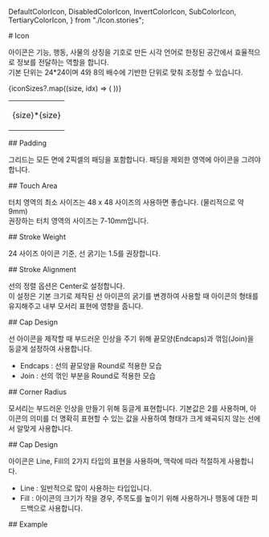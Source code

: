   DefaultColorIcon,
  DisabledColorIcon,
  InvertColorIcon,
  SubColorIcon,
  TertiaryColorIcon,
} from "./Icon.stories";


<Meta title="Design System/2_Atom/Icon" />

<div style={{display:"grid", gap:"24px"}}>

<div>
# Icon

아이콘은 기능, 행동, 사물의 상징을 기호로 만든 시각 언어로 한정된 공간에서 효율적으로 정보를 전달하는 역할을 합니다.<br/>
기본 단위는 24\*24이며 4와 8의 배수에 기반한 단위로 맞춰 조정할 수 있습니다.

<table id="guide" >
  <tbody>
    <tr style={{ border:"0" }}>
      {iconSizes?.map((size, idx) => (
        <td key={idx} style={{ verticalAlign: "bottom", border:"0" }}>
        <div style={{display:"grid", gap:"8px", alignItems:"center", justifyItems: "center"}}>
          <div style={{ width: `${size}px`, height: `${size}px`, backgroundColor: "#BDDDFF" }} />
          <p>
            {size}*{size}
          </p>
          </div>
        </td>
      ))}
    </tr>
  </tbody>
</table>
</div>

<div>
## Padding

그리드는 모든 면에 2픽셀의 패딩을 포함합니다. 패딩을 제외한 영역에 아이콘을 그려야 합니다.

</div>

<div>
## Touch Area

터치 영역의 최소 사이즈는 48 x 48 사이즈의 사용하면 좋습니다. (물리적으로 약 9mm) <br />
권장하는 터치 영역의 사이즈는 7-10mm입니다.

</div>

<div>
## Stroke Weight

24 사이즈 아이콘 기준, 선 굵기는 1.5를 권장합니다.

</div>

<div>
## Stroke Alignment

선의 정렬 옵션은 Center로 설정합니다.<br />
이 설정은 기본 크기로 제작된 선 아이콘의 굵기를 변경하여 사용할 때 아이콘의 형태를 유지해주고 내부 모서리 표현에 영향을 줍니다.

</div>

<div>
## Cap Design

선 아이콘을 제작할 때 부드러운 인상을 주기 위해 끝모양(Endcaps)과 꺾임(Join)을 둥글게 설정하여 사용합니다.<br />

<ul>
  <li>Endcaps : 선의 끝모양을 Round로 적용한 모습</li>
  <li>Join : 선의 꺾인 부분을 Round로 적용한 모습</li>
</ul>

</div>

<div>
## Corner Radius

모서리는 부드러운 인상을 만들기 위해 둥글게 표현합니다. 기본값은 2를 사용하며, 아이콘의 의미를 더 명확히 표현할 수 있는 값을 사용하여 형태가 크게 왜곡되지 않는 선에서 알맞게 사용합니다.

</div>

<div>
## Cap Design

아이콘은 Line, Fill의 2가지 타입의 표현을 사용하며, 맥락에 따라 적절하게 사용합니다.

<ul>
  <li>Line : 일반적으로 많이 사용하는 타입입니다.</li>
  <li>
    Fill : 아이콘의 크기가 작을 경우, 주목도를 높이기 위해 사용하거나 행동에 대한 피드백으로
    사용합니다.
  </li>
</ul>

</div>

<div>
  ## Example
  <Canvas of={DefaultColorIcon} />
  <Canvas of={SubColorIcon} />
  <Canvas of={TertiaryColorIcon} />
  <Canvas of={DisabledColorIcon} />
  <Canvas of={InvertColorIcon} />
</div>

</div>
